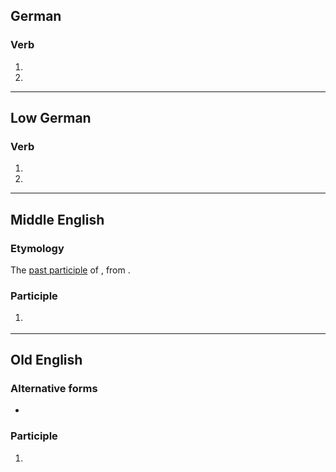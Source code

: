 {{also|frören}}

==German==

===Verb===
{{head|de|verb form}}

# {{de-verb form of|frieren|1|p|v}}
# {{de-verb form of|frieren|3|p|v}}

----

==Low German==

===Verb===
{{head|nds|verb form}}

# {{form of|Past participle|freren|lang=nds}}
# {{form of|Past participle|fresen|lang=nds}}

----

==Middle English==

===Etymology===
The [[past participle]] of {{m|enm|fresen||to freeze}}, from {{etyl|ang|enm}} {{m|ang|frēosan}}.

===Participle===
{{head|enm|past participle}}

# {{past participle of|fresen|lang=enm|nocat=1}} {{gloss|frozen}}

----

==Old English==

===Alternative forms===
* {{alter|ang|ġefroren}}

===Participle===
{{head|enm|past participle}}

# {{past participle of|frēosan|lang=ang}}